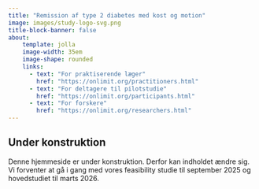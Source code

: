 ```yaml
---
title: "Remission af type 2 diabetes med kost og motion"
image: images/study-logo-svg.png
title-block-banner: false
about:
    template: jolla
    image-width: 35em
    image-shape: rounded
    links:
      - text: "For praktiserende læger"
        href: "https://onlimit.org/practitioners.html"
      - text: "For deltagere til pilotstudie"
        href: "https://onlimit.org/participants.html"
      - text: "For forskere"
        href: "https://onlimit.org/researchers.html"
---
```


::: {.callout-warning appearance="simple"}
## Under konstruktion

Denne hjemmeside er under konstruktion. Derfor kan indholdet ændre sig.
Vi forventer at gå i gang med vores feasibility studie til september
2025 og hovedstudiet til marts 2026.
:::

